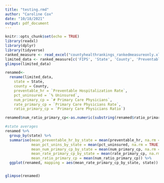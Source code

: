```yaml
---
title: "testing.rmd"
author: "Caroline Cox"
date: "10/18/2021"
output: pdf_document
---
```


```r
knitr::opts_chunk$set(echo = TRUE)
library(readxl)
library(dplyr)
library(tidyverse)
ranked_measure <- read_excel("countyhealthrankings_rankedmeasureonly.xlsx", sheet = "Ranked Measure Data", skip = 1)
limited_data <- ranked_measure[c('FIPS', 'State', 'County', 'Preventable Hospitalization Rate', '% Uninsured', '# Primary Care Physicians', 'Primary Care Physicians Rate', 'Primary Care Physicians Ratio' )]
glimpse(limited_data)

```



```r
renamed<-
  rename(limited_data, 
    state = State,
    county = County, 
    preventable_hr = `Preventable Hospitalization Rate`, 
    pct_uninsured = `% Uninsured`, 
    num_primary_cp = `# Primary Care Physicians`, 
    rate_primary_cp = `Primary Care Physicians Rate`, 
    ratio_primary_cp = `Primary Care Physicians Ratio`) 

renamed$num_ratio_primary_cp<-as.numeric(substring(renamed$ratio_primary_cp, 1, nchar(renamed$ratio_primary_cp) -2))
```

```r
#state averages 
renamed %>%
  group_by(state) %>%
  summarise(mean_preventable_hr_by_state = mean(preventable_hr, na.rm = TRUE), 
            mean_pct_unins_by_state = mean(pct_uninsured, na.rm = TRUE),
            mean_num_primary_cp_by_state = mean(num_primary_cp, na.rm = TRUE),
            mean_rate_primary_cp_by_state = mean(rate_primary_cp, na.rm = TRUE),
            mean_ratio_primary_cp = mean(num_ratio_primary_cp)) %>%
  ggplot(renamed, mapping = aes(mean_rate_primary_cp_by_state, state)) + geom_point() 



```

```r
glimpse(renamed)  
```

